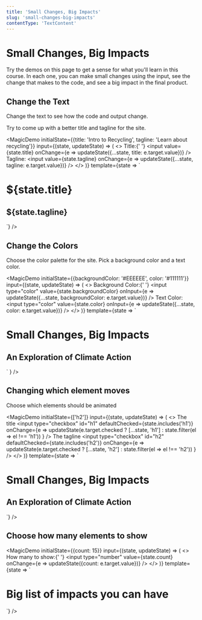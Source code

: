 ```yaml
---
title: 'Small Changes, Big Impacts'
slug: 'small-changes-big-impacts'
contentType: 'TextContent'
---
```



# Small Changes, Big Impacts

Try the demos on this page to get a sense for what you'll learn in this course. In each one, you can
make small changes using the input, see the change that makes to the code, and see a big impact in
the final product.

## Change the Text

Change the text to see how the code and output change.

Try to come up with a better title and tagline for the site.

<MagicDemo
  initialState={{title: 'Intro to Recycling', tagline: 'Learn about recycling'}}
  input={(state, updateState) => (
    <>
      Title:{' '}
      <input value={state.title} onChange={e => updateState({...state, title: e.target.value})} />
      Tagline: <input
        value={state.tagline}
        onChange={e => updateState({...state, tagline: e.target.value})}
      />
    </>
  )}
  template={state => `<div>
  <h1>${state.title}</h1>
  <h2>${state.tagline}</h2>
</div>`}
/>

## Change the Colors

Choose the color palette for the site. Pick a background color and a text color.

<MagicDemo
  initialState={{backgroundColor: '#EEEEEE', color: '#111111'}}
  input={(state, updateState) => (
    <>
      Background Color:{' '}
      <input
        type="color"
        value={state.backgroundColor}
        onInput={e => updateState({...state, backgroundColor: e.target.value})}
      />
      Text Color: <input type="color" value={state.color} onInput={e => updateState({...state, color: e.target.value})} />
    </>
  )}
  template={state =>
    `<style>
  div {
    background-color: ${state.backgroundColor};
  }
  h1, h2 {
    color: ${state.color};
  }
</style>
<div>
  <h1>Small Changes, Big Impacts</h1>
  <h2>An Exploration of Climate Action</h2>
</div>`
  }
/>

## Changing which element moves

Choose which elements should be animated

<MagicDemo
  initialState={['h2']}
  input={(state, updateState) => (
    <>
      <label for="h1">The title</label>
      <input
        type="checkbox"
        id="h1"
        defaultChecked={state.includes('h1')}
        onChange={e =>
          updateState(e.target.checked ? [...state, 'h1'] : state.filter(el => el !== 'h1'))
        }
      />
      <label for="h2">The tagline</label>
      <input
        type="checkbox"
        id="h2"
        defaultChecked={state.includes('h2')}
        onChange={e =>
          updateState(e.target.checked ? [...state, 'h2'] : state.filter(el => el !== 'h2'))
        }
      />
    </>
  )}
  template={state => `<style>
@keyframes slideInFromLeft {
  0% {
      transform: translateX(-100%);
  }
  100% {
      transform: translateX(0);
  }
}
${state.join(', ')} {
  animation: 1s ease-out 0s 1 slideInFromLeft;
}
</style>
<div>
  <h1>Small Changes, Big Impacts</h1>
  <h2>An Exploration of Climate Action</h2>
</div>`}
/>

## Choose how many elements to show

<MagicDemo
  initialState={{count: 15}}
  input={(state, updateState) => (
    <>
      How many to show:{' '}
      <input
        type="number"
        value={state.count}
        onChange={e => updateState({count: e.target.value})}
      />
    </>
  )}
  template={state => `
<h1>Big list of impacts you can have</h1>
<ol></ol>
<script>
  var list = document.querySelector('ol')
  list.innerHTML = '';
  for (let i = 0; i < ${state.count}; i++) {
    list.innerHTML += '<li>Another one</li>'
  }
</script>
`}
/>
